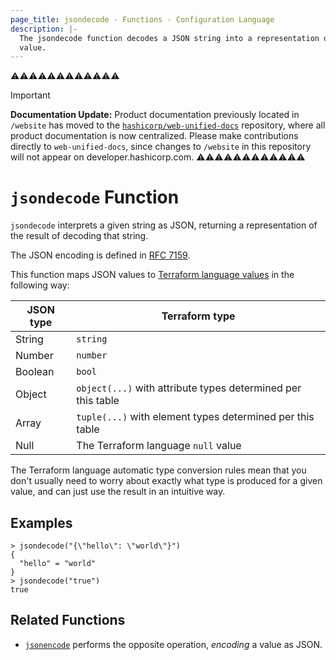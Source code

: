 ```yaml
---
page_title: jsondecode - Functions - Configuration Language
description: |-
  The jsondecode function decodes a JSON string into a representation of its
  value.
---
```


⚠️⚠️⚠️⚠️⚠️⚠️⚠️⚠️⚠️⚠️⚠️⚠️
> [!IMPORTANT]  
> **Documentation Update:** Product documentation previously located in `/website` has moved to the [`hashicorp/web-unified-docs`](https://github.com/hashicorp/web-unified-docs) repository, where all product documentation is now centralized. Please make contributions directly to `web-unified-docs`, since changes to `/website` in this repository will not appear on developer.hashicorp.com.
⚠️⚠️⚠️⚠️⚠️⚠️⚠️⚠️⚠️⚠️⚠️⚠️


# `jsondecode` Function

`jsondecode` interprets a given string as JSON, returning a representation
of the result of decoding that string.

The JSON encoding is defined in [RFC 7159](https://tools.ietf.org/html/rfc7159).

This function maps JSON values to
[Terraform language values](/terraform/language/expressions/types)
in the following way:

| JSON type | Terraform type                                               |
| --------- | ------------------------------------------------------------ |
| String    | `string`                                                     |
| Number    | `number`                                                     |
| Boolean   | `bool`                                                       |
| Object    | `object(...)` with attribute types determined per this table |
| Array     | `tuple(...)` with element types determined per this table    |
| Null      | The Terraform language `null` value                          |

The Terraform language automatic type conversion rules mean that you don't
usually need to worry about exactly what type is produced for a given value,
and can just use the result in an intuitive way.

## Examples

```
> jsondecode("{\"hello\": \"world\"}")
{
  "hello" = "world"
}
> jsondecode("true")
true
```

## Related Functions

* [`jsonencode`](/terraform/language/functions/jsonencode) performs the opposite operation, _encoding_
  a value as JSON.
